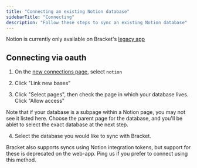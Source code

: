 ```yaml
---
title: "Connecting an existing Notion database"
sidebarTitle: "Connecting"
description: "Follow these steps to sync an existing Notion database"
---
```


<Warning>Notion is currently only available on Bracket's [legacy app](https://legacy.app.usebracket.com/)</Warning>

## Connecting via oauth

1. On the [new connections page](https://app.usebracket.com/), select `notion`

2. Click "Link new bases"

3. Click "Select pages", then check the page in which your database lives. Click "Allow access"

<Info>Note that if your database is a subpage within a Notion page, you may not see it listed here. Choose the parent page for the database, and you'll be ablet to select the exact database at the next step.</Info>

4. Select the database you would like to sync with Bracket.

<Info>Bracket also supports syncs using Notion integration tokens, but support for these is deprecated on the web-app. Ping us if you prefer to connect using this method.</Info>
